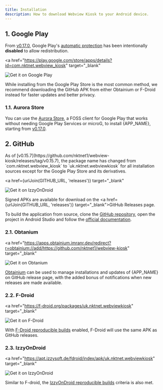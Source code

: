 ```yaml
---
title: Installation
description: How to download Webview Kiosk to your Android device.
---
```



## 1. Google Play

<Callout title="NOTE">

From [v0.17.0](https://github.com/nktnet1/webview-kiosk/releases/tag/v0.17.0),
Google Play's [automatic protection](https://support.google.com/googleplay/android-developer/answer/10183279)
has been intentionally **disabled** to allow redistribution.

</Callout>

<a
  href="https://play.google.com/store/apps/details?id=com.nktnet.webview_kiosk"
  target="_blank"
>
  <img
    src="/static/images/badges/google-play.svg"
    alt="Get it on Google Play"
    className="w-full max-w-48"
  />
</a>

While installing from the Google Play Store is the most common method, we
recommend downloading the GitHub APK from either Obtainium or F-Droid instead
for faster updates and better privacy.

### 1.1. Aurora Store

You can use the [Aurora Store](https://auroraoss.com/aurora-store),
a FOSS client for Google Play that works without needing Google Play Services or microG,
to install {APP_NAME}, starting from [v0.17.0](https://github.com/nktnet1/webview-kiosk/releases/tag/v0.17.0).

## 2. GitHub

<Callout title="NOTE">
  As of [v0.15.7](https://github.com/nktnet1/webview-kiosk/releases/tag/v0.15.7),
  the package name has changed from `com.nktnet.webview_kiosk` to `uk.nktnet.webviewkiosk`
  for all installation sources except for the Google Play Store and its derivatives.
</Callout>

<a
  href={urlJoin(GITHUB_URL, 'releases')}
  target="_blank"
>
  <img
    src="/static/images/badges/github.png"
    alt="Get it on IzzyOnDroid"
    className="w-full max-w-48"
  />
</a>

Signed APKs are available for download on the
<a href={urlJoin(GITHUB_URL, 'releases')} target="_blank">GitHub Releases</a> page.

To build the application from source, clone the <a href={GITHUB_URL} target="_blank">GitHub repository</a>, open
the project in Android Studio and follow the [official documentation](https://developer.android.com/studio/run).

### 2.1. Obtanium

<a
  href="https://apps.obtainium.imranr.dev/redirect?r=obtainium://add/https://github.com/nktnet1/webview-kiosk"
  target="_blank"
>
  <img
    src="/static/images/badges/obtanium.png"
    alt="Get it on Obtanium"
    className="w-full max-w-48"
  />
</a>

[Obtainium](https://obtainium.imranr.dev) can be used to manage
installations and updates of {APP_NAME} on GitHub release page,
with the added bonus of notifications when new releases are made
available.

### 2.2. F-Droid

<a
  href="https://f-droid.org/packages/uk.nktnet.webviewkiosk"
  target="_blank"
>
  <img
    src="/static/images/badges/f-droid.svg"
    alt="Get it on F-Droid"
    className="w-full max-w-48"
  />
</a>

With [F-Droid reproducible builds](https://f-droid.org/docs/Reproducible_Builds)
enabled, F-Droid will use the same APK as GitHub releases.

### 2.3. IzzyOnDroid

<a
  href="https://apt.izzysoft.de/fdroid/index/apk/uk.nktnet.webviewkiosk"
  target="_blank"
>
  <img
    src="/static/images/badges/izzy-on-droid.svg"
    alt="Get it on IzzyOnDroid"
    className="w-full max-w-48"
  />
</a>

Similar to F-droid, the
[IzzyOnDroid reproducible builds](https://android.izzysoft.de/articles/named/iod-rbs-mirrors-clients)
criteria is also met.